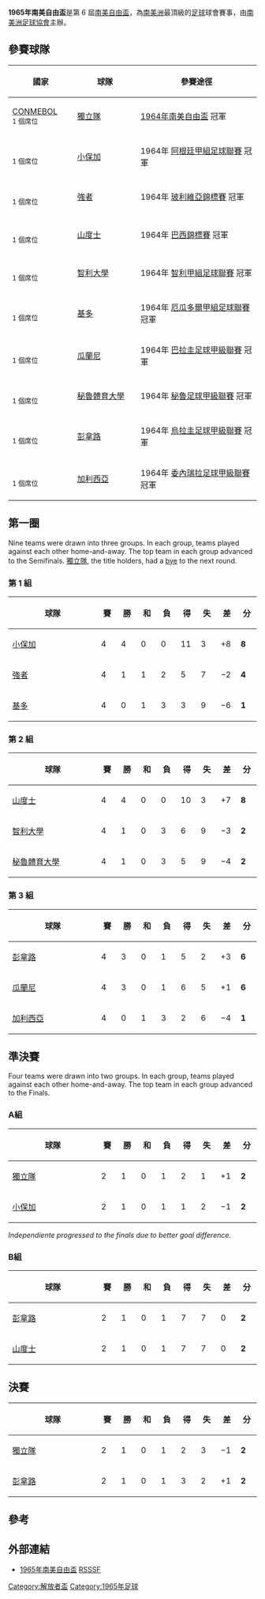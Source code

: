 {{Infobox 國際足球賽事賽季
| tourney_name          = 南美自由盃
| year                  = 1965
| image                 = 
| size                  = 
| caption               = 
| edition               = 6
| defending_champ_other = {{flagicon|ARG|alt}} [[獨立競技俱樂部|獨立隊]]
| dates                 = 1965年1月31日–4月15日
| num_teams             = 10 隊
| associations          = 9
| champion_other        = {{flagicon|ARG|alt}} [[獨立競技俱樂部|獨立隊]]
| count                 = 2
| second_other          = {{flagicon|URU}} [[佩那羅爾足球俱樂部|彭拿路]]
| matches               = 26
| goals                 = 83
| attendance            = 
| top_scorer            = {{flagicon|BRA|1889}} [[比利|比利]]（8 球）
| player                = 
| prevseason            = [[1964年南美自由盃|1964]]
| nextseason            = [[1966年南美自由盃|1966]]
}}

'''1965年南美自由盃'''是第 6 屆[[南美自由盃|南美自由盃]]，為[[南美洲|南美洲]]最頂級的[[足球|足球]]球會賽事，由[[南美洲足球協會|南美洲足球協會]]主辦。

==參賽球隊==
{| class="wikitable"
|-
!width=125|國家
!width=150|球隊
!width=300|參賽途徑
|-
|[[CONMEBOL|CONMEBOL]]<br /><small>1 個席位</small>
|[[獨立競技俱樂部|獨立隊]]
|[[1964年南美自由盃|1964年南美自由盃]] 冠軍
|-
|{{flag|ARG|alt}}<br /><small>1 個席位</small>
|[[小保加體育會|小保加]]
|1964年 [[阿根廷甲組足球聯賽|阿根廷甲組足球聯賽]] 冠軍
|-
|{{flag|BOL}}<br /><small>1 個席位</small>
|[[最強者足球俱樂部|強者]]
|1964年 [[玻利維亞足球甲級聯賽|玻利維亞錦標賽]] 冠軍
|-
|{{flag|BRA|1889}}<br /><small>1 個席位</small>
|[[山度士足球會|山度士]]
|1964年 [[巴西足球甲級聯賽|巴西錦標賽]] 冠軍
|-
|{{flag|CHI}}<br /><small>1 個席位</small>
|[[智利大學足球俱樂部|智利大學]]
|1964年 [[智利甲組足球聯賽|智利甲組足球聯賽]] 冠軍
|-
|{{flag|ECU}}<br /><small>1 個席位</small>
|[[基多體育會|基多]]
|1964年 [[厄瓜多爾甲組足球聯賽|厄瓜多爾甲組足球聯賽]] 冠軍
|-
|{{flag|PAR|1954}}<br /><small>1 個席位</small>
|[[瓜拉尼俱樂部|瓜蘭尼]]
|1964年 [[巴拉圭足球甲級聯賽|巴拉圭足球甲級聯賽]] 冠軍
|-
|{{flag|PER}}<br /><small>1 個席位</small>
|[[秘魯體育大學|秘魯體育大學]]
|1964年 [[秘魯足球甲級聯賽|秘魯足球甲級聯賽]] 冠軍
|-
|{{flag|URU}}<br /><small>1 個席位</small>
|[[佩那羅爾足球俱樂部|彭拿路]]
|1964年 [[烏拉圭足球甲級聯賽|烏拉圭足球甲級聯賽]] 冠軍
|-
|{{flag|VEN}}<br /><small>1 個席位</small>
|[[加利西亞體育會|加利西亞]]
|1964年 [[委內瑞拉足球甲級聯賽|委內瑞拉足球甲級聯賽]] 冠軍
|}

==第一圈==
Nine teams were drawn into three groups. In each group, teams played against each other home-and-away. The top team in each group advanced to the Semifinals. [[獨立競技俱樂部|獨立隊]], the title holders, had a [[bye_(sports)|bye]] to the next round.

===第 1 組===
{| class="wikitable" style="text-align: center;"
|-
!width=175 |球隊
!width=25 |賽
!width=25 |勝
!width=25 |和
!width=25 |負
!width=25 |得
!width=25 |失
!width=25 |差
!width=25 |分
|-bgcolor=ccffcc
|style="text-align:left;"|{{flagicon|ARG|alt}} [[小保加體育會|小保加]]
|4||4||0||0||11||3||+8||'''8'''
|-
|style="text-align:left;"|{{flagicon|BOL}} [[最強者足球俱樂部|強者]]
|4||1||1||2||5||7||−2||'''4'''
|-
|style="text-align:left;"|{{flagicon|ECU}} [[基多體育會|基多]]
|4||0||1||3||3||9||−6||'''1'''
|}
{{footballbox_collapsible
|date = 1965年1月31日
|time =
|team1 = [[基多體育會|基多]] {{flagicon|ECU}}
|score = 0–1
|report =
|team2 = {{flagicon|BOL}} [[最強者足球俱樂部|強者]]
|goals1 = 
|goals2 = [[Roberto_Bonano|Bonano]] {{goal|}}
|stadium = [[基多|基多]]
|attendance = 
|referee = 
}}
{{footballbox_collapsible
|date = 1965年2月7日
|time =
|team1 = [[基多體育會|基多]] {{flagicon|ECU}}
|score = 1–2
|report =
|team2 = {{flagicon|ARG|alt}} [[小保加體育會|小保加]]
|goals1 = [[Kleber_Ordóñez|Ordóñez]] {{goal|}}
|goals2 = [[Antonio_Rattín|Rattín]] {{goal|}}{{goal|}}
|stadium = [[基多|基多]]
|attendance = 
|referee = 
}}
{{footballbox_collapsible
|date = 1965年2月14日
|time =
|team1 = [[最強者足球俱樂部|強者]] {{flagicon|BOL}}
|score = 2–3
|report = 
|team2 = {{flagicon|ARG|alt}} [[小保加體育會|小保加]]
|goals1 = [[Jorge_Morales|Morales]] {{goal|}}<br>[[Ramiro_Quevedo|Quevedo]] {{goal|}}
|goals2 = [[Norberto_Menéndez|Menéndez]] {{goal|}}{{goal|}}<br>[[Alcides_Silveira|Silveira]] {{goal|}}
|stadium = [[拉巴斯|拉巴斯]]
|attendance = 
|referee = 
}}
{{footballbox_collapsible
|date = 1965年2月21日
|time =
|team1 = [[最強者足球俱樂部|強者]] {{flagicon|BOL}}
|score = 2–2
|report =
|team2 = {{flagicon|ECU}} [[基多體育會|基多]]
|goals1 = [[Rolando_Vargas|Vargas]] {{goal|}}<br>Torres {{goal|}}
|goals2 = [[Edison_Paucar|Paucar]] {{goal|}}<br>[[Mario_Galarraga|Galarraga]]
|stadium = [[拉巴斯|拉巴斯]]
|attendance = 
|referee = 
}}
{{footballbox_collapsible
|date = 1965年2月26日
|time =
|team1 = [[小保加體育會|小保加]] {{flagicon|ARG|alt}}
|score = 4–0
|report =
|team2 = {{flagicon|ECU}} [[基多體育會|基多]]
|goals1 = [[Alcides_Silveira|Silveira]] {{goal|}}<br>[[Ayres_Moraes|Moraes]]<br>[[Alfredo_Hugo_Rojas|Rojas]]<br>[[Carmelo_Simeone|Simeone]]
|goals2 = 
|stadium = [[布宜諾斯艾利斯|布宜諾斯艾利斯]]
|attendance = 
|referee = 
}}
{{footballbox_collapsible
|date = 1965年3月5日
|time =
|team1 = [[小保加體育會|小保加]] {{flagicon|ARG|alt}}
|score = 2–0
|report =
|team2 = {{flagicon|BOL}} [[最強者足球俱樂部|強者]]
|goals1 = [[Norberto_Menéndez|Menéndez]] {{goal|}}<br>[[Alfredo_Hugo_Rojas|Rojas]] {{goal|}}
|goals2 = 
|stadium = [[布宜諾斯艾利斯|布宜諾斯艾利斯]]
|attendance = 
|referee = 
}}

===第 2 組===
{| class="wikitable" style="text-align: center;"
|-
!width=175 |球隊
!width=25 |賽
!width=25 |勝
!width=25 |和
!width=25 |負
!width=25 |得
!width=25 |失
!width=25 |差
!width=25 |分
|-bgcolor=ccffcc
|style="text-align:left;"|{{flagicon|BRA|1889}} [[山度士足球會|山度士]]||4||4||0||0||10||3||+7||'''8'''
|-
|style="text-align:left;"|{{flagicon|CHI}} [[智利大學足球俱樂部|智利大學]]||4||1||0||3||6||9||−3||'''2'''
|-
|style="text-align:left;"|{{flagicon|PER}} [[秘魯體育大學|秘魯體育大學]]||4||1||0||3||5||9||−4||'''2'''
|}
{{footballbox_collapsible
|date = 1965年2月13日
|time =
|team1 = [[智利大學足球俱樂部|智利大學]] {{flagicon|CHI}}
|score = 1–5
|report =
|team2 = {{flagicon|BRA|1889}} [[山度士足球會|山度士]]
|goals1 = [[Pedro_Toro_Araya|Araya]] {{goal|}}
|goals2 = [[Pelé|Pelé]] {{goal|}}{{goal|}}{{goal|}}<br>[[Mengálvio|Mengálvio]] {{goal|}}<br>[[José_Macia|Pepe]] {{goal|}}
|stadium = [[聖地亞哥-德智利|聖地亞哥]]
|attendance = 
|referee = 
}}
{{footballbox_collapsible
|date = 1965年2月19日
|time =
|team1 = [[秘魯體育大學|秘魯體育大學]] {{flagicon|PER}}
|score = 1–2
|report =
|team2 = {{flagicon|BRA|1889}} [[山度士足球會|山度士]]
|goals1 = [[Víctor_Calatayud|Calatayud]] {{goal|}}
|goals2 = [[Peixinho|Peixinho]] {{goal|}}{{goal|}}
|stadium = [[利馬|利馬]]
|attendance = 
|referee = 
}}
{{footballbox_collapsible
|date = 1965年2月22日
|time =
|team1 = [[秘魯體育大學|秘魯體育大學]] {{flagicon|PER}}
|score = 1–0
|report = 
|team2 = {{flagicon|CHI}} [[智利大學足球俱樂部|智利大學]]
|goals1 = Fernández {{goal|}}
|goals2 = 
|stadium = [[利馬|利馬]]
|attendance = 
|referee = 
}}
{{footballbox_collapsible
|date = 1965年2月26日
|time =
|team1 = [[山度士足球會|山度士]] {{flagicon|BRA|1889}}
|score = 1–0
|report =
|team2 = {{flagicon|CHI}} [[智利大學足球俱樂部|智利大學]]
|goals1 = [[Pelé|Pelé]] {{goal|}}
|goals2 = 
|stadium = [[Pacaembu,_São_Paulo|Pacaembu, São Paulo]]
|attendance = 
|referee = 
}}
{{footballbox_collapsible
|date = 1965年3月6日
|time =
|team1 = [[山度士足球會|山度士]] {{flagicon|BRA|1889}}
|score = 2–1
|report =
|team2 = {{flagicon|PER}} [[秘魯體育大學|秘魯體育大學]]
|goals1 = [[Pelé|Pelé]] {{goal|}}<br>[[José_Macia|Pepe]] {{goal|}}
|goals2 = [[Luis_Zavala|Zavala]] {{goal|}}
|stadium = [[Pacaembu_São_Paulo|Pacaembu São Paulo]]
|attendance = 
|referee = 
}}
{{footballbox_collapsible
|date = 1965年3月10日
|time =
|team1 = [[智利大學足球俱樂部|智利大學]] {{flagicon|CHI}}
|score = 5–2
|report =
|team2 = {{flagicon|PER}} [[秘魯體育大學|秘魯體育大學]]
|goals1 = [[Juan_Carlos_Oleniak|Oleniak]] {{goal|}}{{goal|}}<br>[[Ernesto_Álvarez|Álvarez]] {{goal|}}{{goal|}}<br>[[Pedro_Toro_Araya|Araya]] {{goal|}}
|goals2 = [[Luis_Zavala|Zavala]] {{goal|}}<br>[[Alejandro_Guzmán|Guzmán]] {{goal|}}
|stadium = [[聖地亞哥-德智利|聖地亞哥]]
|attendance = 
|referee = 
}}

===第 3 組===
{| class="wikitable" style="text-align: center;"
|-
!width=175 |球隊
!width=25 |賽
!width=25 |勝
!width=25 |和
!width=25 |負
!width=25 |得
!width=25 |失
!width=25 |差
!width=25 |分
|-bgcolor=ccffcc
|style="text-align:left;"|{{flagicon|URU}} [[佩那羅爾足球俱樂部|彭拿路]]
|4||3||0||1||5||2||+3||'''6'''
|-
|style="text-align:left;"|{{flagicon|PAR|1954}} [[瓜拉尼俱樂部|瓜蘭尼]]
|4||3||0||1||6||5||+1||'''6'''
|-
|style="text-align:left;"|{{flagicon|VEN}} [[加利西亞體育會|加利西亞]]
|4||0||1||3||2||6||−4||'''1'''
|}
{{footballbox_collapsible
|date = 1965年2月1日
|time =
|team1 = [[加利西亞體育會|加利西亞]] {{flagicon|VEN}}
|score = 1–2
|report =
|team2 = {{flagicon|PAR|1954}} [[瓜拉尼俱樂部|瓜蘭尼]]
|goals1 = [[Danilo|Danilo]] {{goal|}}
|goals2 = [[Fabián_Muñoz|Muñoz]] {{goal|}}{{goal|}}
|stadium = [[卡拉卡斯|卡拉卡斯]]
|attendance = 
|referee = 
}}
{{footballbox_collapsible
|date = 1965年2月8日
|time =
|team1 = [[加利西亞體育會|加利西亞]] {{flagicon|VEN}}
|score = {{Ref label|A|A|}}
|report =
|team2 = {{flagicon|URU}} [[佩那羅爾足球俱樂部|彭拿路]]
|goals1 = 
|goals2 = 
|stadium = [[卡拉卡斯|卡拉卡斯]]
|attendance = 
|referee = 
}}
{{footballbox_collapsible
|date = 1965年2月25日
|time =
|team1 = [[瓜拉尼俱樂部|瓜蘭尼]] {{flagicon|PAR|1954}}
|score = 2–1
|report = 
|team2 = {{flagicon|VEN}} [[加利西亞體育會|加利西亞]]
|goals1 = [[J.G._González|González]] {{goal|}}<br>[[Oppe_Quiñones|Quiñones]] {{goal|}}
|goals2 = [[Danilo|Danilo]] {{goal|}}
|stadium = [[亞松森|亞松森]]
|attendance = 
|referee = 
}}
{{footballbox_collapsible
|date = 1965年2月28日
|time =
|team1 = [[佩那羅爾足球俱樂部|彭拿路]] {{flagicon|URU}}
|score = 2–0
|report =
|team2 = {{flagicon|VEN}} [[加利西亞體育會|加利西亞]]
|goals1 = [[Juan_Joya|Joya]] {{goal|}}<br>[[Julio_Abbadie|Abbadie]] {{goal|}}
|goals2 = 
|stadium = [[蒙特維多|蒙特維多]]
|attendance = 
|referee = 
}}
{{footballbox_collapsible
|date = 1965年3月7日
|time =
|team1 = [[瓜拉尼俱樂部|瓜蘭尼]] {{flagicon|PAR|1954}}
|score = 2–1
|report =
|team2 = {{flagicon|URU}} [[佩那羅爾足球俱樂部|彭拿路]]
|goals1 = [[G._González|González]] {{goal|}}<br>[[Fabián_Muñoz|Muñoz]] {{goal|}}
|goals2 = [[Pedro_Rocha|Rocha]] {{goal|}}
|stadium = [[亞松森|亞松森]]
|attendance = 
|referee = 
}}
{{footballbox_collapsible
|date = 1965年3月10日
|time =
|team1 = [[佩那羅爾足球俱樂部|彭拿路]] {{flagicon|URU}}
|score = 2–0
|report =
|team2 = {{flagicon|PAR|1954}} [[瓜拉尼俱樂部|瓜蘭尼]]
|goals1 = [[José_Francisco_Sasía|Sasía]] {{goal|}}<br>[[Héctor_Jesús_Silva|Silva]] {{goal|}}
|goals2 = 
|stadium = [[蒙特維多|蒙特維多]]
|attendance = 
|referee = 
}}

==準決賽==
Four teams were drawn into two groups. In each group, teams played against each other home-and-away. The top team in each group advanced to the Finals.

===A組===
{| class="wikitable" style="text-align: center;"
|-
!width=175 |球隊
!width=25 |賽
!width=25 |勝
!width=25 |和
!width=25 |負
!width=25 |得
!width=25 |失
!width=25 |差
!width=25 |分
|- bgcolor=#CCFFCC
|align=left|{{flagicon|ARG|alt}} [[獨立競技俱樂部|獨立隊]]||2||1||0||1||2||1||+1||'''2'''
|- 
|align=left|{{flagicon|ARG|alt}} [[小保加體育會|小保加]]||2||1||0||1||1||2||−1||'''2'''
|}
{{footballbox_collapsible
|date = 1965年3月24日
|time =
|team1 = [[獨立競技俱樂部|獨立隊]] {{flagicon|ARG|alt}}
|score = 2–0
|report =
|team2 = {{flagicon|ARG|alt}} [[小保加體育會|小保加]]
|goals1 = [[Osvaldo_Mura|Mura]] {{goal|}}<br>Rodríguez {{goal|}}
|goals2 = 
|stadium = [[布宜諾斯艾利斯|布宜諾斯艾利斯]]
|attendance =
|referee = 
}}
{{footballbox_collapsible
|date = 1965年3月28日
|time =
|team1 = [[小保加體育會|小保加]] {{flagicon|ARG|alt}}
|score = 1–0
|report =
|team2 = {{flagicon|ARG|alt}} [[獨立競技俱樂部|獨立隊]]
|goals1 = [[Alfredo_Hugo_Rojas|Rojas]] {{goal|}}
|goals2 = 
|stadium = [[布宜諾斯艾利斯|布宜諾斯艾利斯]]
|attendance =
|referee = 
}}
{{footballbox_collapsible
|date = 1965年4月5日
|round = 附加賽
|time =
|team1 = [[小保加體育會|小保加]] {{flagicon|ARG|alt}}
|score = 0–0<br />（[[加時賽|加時賽]]）
|report =
|team2 = {{flagicon|ARG|alt}} [[獨立競技俱樂部|獨立隊]]
|goals1 = 
|goals2 = 
|stadium = [[布宜諾斯艾利斯|布宜諾斯艾利斯]]
|attendance =
|referee = 
}}
''Independiente progressed to the finals due to better goal difference.''

===B組===
{| class="wikitable" style="text-align: center;"
|-
!width=175 |球隊
!width=25 |賽
!width=25 |勝
!width=25 |和
!width=25 |負
!width=25 |得
!width=25 |失
!width=25 |差
!width=25 |分
|- bgcolor=#CCFFCC
|align=left|{{flagicon|URU}} [[佩那羅爾足球俱樂部|彭拿路]]||2||1||0||1||7||7||0||'''2'''
|- 
|align=left|{{flagicon|BRA|1889}} [[山度士足球會|山度士]]||2||1||0||1||7||7||0||'''2'''
|}
{{footballbox_collapsible
|date = 1965年3月25日
|time =
|team1 = [[山度士足球會|山度士]] {{flagicon|BRA|1889}}
|score = 5–4
|report =
|team2 = {{flagicon|URU}} [[佩那羅爾足球俱樂部|彭拿路]]
|goals1 = [[Pelé|Pelé]] {{goal|}}{{goal|}}<br>[[Dorval_Rodrigues|Dorval]] {{goal|}}{{goal|}}<br>[[José_Macia|Pepe]] {{goal|}}
|goals2 = [[Pedro_Rocha|Rocha]] {{goal|}}{{goal|}}<br>[[Héctor_Jesús_Silva|Silva]] {{goal|}}<br>[[José_Francisco_Sasía|Sasía]] {{goal|}}
|stadium = [[桑托斯_(巴西)|山度士]]
|attendance =
|referee = 
}}
{{footballbox_collapsible
|date = 1965年3月28日
|time =
|team1 = [[佩那羅爾足球俱樂部|彭拿路]] {{flagicon|URU}}
|score = 3–2
|report =
|team2 = {{flagicon|BRA|1889}} [[山度士足球會|山度士]]
|goals1 = [[Héctor_Jesús_Silva|Silva]] {{goal|}}{{goal|}}<br>[[José_Francisco_Sasía|Sasía]] {{goal|}}
|goals2 = [[José_Macia|Pepe]] {{goal|}}<br>[[Antônio_Wilson_Vieira_Honório_(Coutinho)|Coutinho]] {{goal|}}
|stadium = [[蒙特維多|蒙特維多]]
|attendance =
|referee = 
}}
{{footballbox_collapsible
|date = 1965年3月31日
|round = 附加賽
|time =
|team1 = [[佩那羅爾足球俱樂部|彭拿路]] {{flagicon|URU}}
|score = 2–1
|report =
|team2 = {{flagicon|BRA|1889}} [[山度士足球會|山度士]]
|goals1 = [[Juan_Joya|Joya]] {{goal|}}<br>[[José_Francisco_Sasía|Sasía]] {{goal|}}
|goals2 = [[Pelé|Pelé]] {{goal|}}
|stadium = [[布宜諾斯艾利斯|布宜諾斯艾利斯]]
|attendance =
|referee = 
}}

==決賽==
{| class="wikitable" style="text-align: center;"
|-
!width=175 |球隊
!width=25 |賽
!width=25 |勝
!width=25 |和
!width=25 |負
!width=25 |得
!width=25 |失
!width=25 |差
!width=25 |分
|- bgcolor=#CCFFCC
|align=left|{{flagicon|ARG|alt}} [[獨立競技俱樂部|獨立隊]]||2||1||0||1||2||3||−1||'''2'''
|- 
|align=left|{{flagicon|URU}} [[佩那羅爾足球俱樂部|彭拿路]]||2||1||0||1||3||2||+1||'''2'''
|}
{{footballbox_collapsible
|date = 1965年4月9日
|time =
|team1 = [[獨立競技俱樂部|獨立隊]] {{flagicon|ARG|alt}}
|score = 1–0
|report =
|team2 = {{flagicon|URU}} [[佩那羅爾足球俱樂部|彭拿路]]
|goals1 = [[Raúl_Bernao|Bernao]] {{goal|83}}
|goals2 = 
|stadium = [[Estadio_Libertadores_de_América|La Doble Visera]], [[阿韋利亞內達_(阿根廷)|阿韋利亞內達]]
|attendance = 45,000
|referee = [[Arturo_Yamasaki|Arturo Yamasaki]] ([[Peruvian_Football_Federation|Peru]])
}}
{{footballbox_collapsible
|date = 1965年4月12日
|time =
|team1 = [[佩那羅爾足球俱樂部|彭拿路]] {{flagicon|URU}}
|score = 3–1
|report =
|team2 = {{flagicon|ARG|alt}} [[獨立競技俱樂部|獨立隊]]
|goals1 = [[Néstor_Gonçalves|Gonçalves]] {{goal|14}}<br>[[Miguel_Reznik|Reznik]] {{goal|43}}<br>[[Pedro_Rocha|Rocha]] {{goal|46}}
|goals2 = [[Vicente_de_la_Mata_II|de la Mata II]] {{goal|88}}
|stadium = [[Estadio_Centenario|Estadio Centenario]], [[蒙特維多|蒙特維多]]
|attendance = 45,000
|referee = [[Arturo_Yamasaki|Arturo Yamasaki]] ([[Peruvian_Football_Federation|Peru]])
}}
{{footballbox_collapsible
|date = 1965年4月15日
|round = 附加賽
|time =
|team1 = [[佩那羅爾足球俱樂部|彭拿路]] {{flagicon|URU}}
|score = 1–4
|report =
|team2 = {{flagicon|ARG|alt}} [[獨立競技俱樂部|獨立隊]]
|goals1 = [[Juan_Joya|Joya]] {{goal|44}}
|goals2 = Pérez {{goal|10}}<br>[[Raúl_Bernao|Bernao]] {{goal|27}}<br>[[Roque_Avallay|Avallay]] {{goal|33}}<br>[[Osvaldo_Mura|Mura]] {{goal|82}}
|stadium = [[Estadio_Nacional_de_Chile|Estadio Nacional]], [[聖地亞哥-德智利|聖地亞哥]]
|attendance = 40,000
|referee = [[Arturo_Yamasaki|Arturo Yamasaki]] ([[Peruvian_Football_Federation|Peru]])
}}

==參考==
{{reflist}}

==外部連結==
*[http://rsssf.com/sacups/copa65.html 1965年南美自由盃]{{Wayback|url=http://rsssf.com/sacups/copa65.html |date=20200630070802 }} [[RSSSF|RSSSF]]

{{歷屆南美解放者盃}}

[[Category:解放者盃|Category:解放者盃]]
[[Category:1965年足球|Category:1965年足球]]
